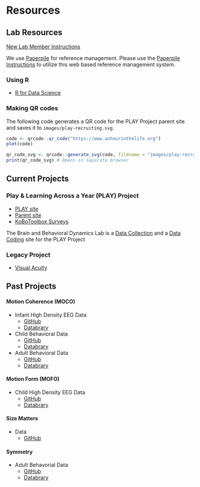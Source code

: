 # Resources

## Lab Resources

[New Lab Member Instructions](http://gilmore-lab.github.io/protocols/onboarding.html)  

We use [Paperpile](https://paperpile.com/) for reference management. Please use the [Paperpile Instructions](http://gilmore-lab.github.io/protocols/paperpile_instructions.html) to utilize this web based reference management system.  

### Using R  

- [R for Data Science](https://r4ds.had.co.nz/)
  
### Making QR codes

The following code generates a QR code for the PLAY Project parent site and saves it to `images/play-recruiting.svg`.

```r
code <- qrcode::qr_code("https://www.anhourinthelife.org")
plot(code)

qr_code_svg <- qrcode::generate_svg(code, filename = "images/play-recruiting.svg")
print(qr_code_svg) # Opens in separate browser
```

## Current Projects

### Play & Learning Across a Year (PLAY) Project 
- [PLAY site](https://play-project.org) 
- [Parent site](https://anhourinthelife.org) 
- [KoBoToolbox Surveys](https://PLAY-behaviorome.github.io/KoBoToolbox/) 

The Brain and Behavioral Dynamics Lab is a [Data Collection](https://play-project.org/collection.html) and a [Data Coding](https://play-project.org/coding.html) site for the PLAY Project

### Legacy Project
- [Visual Acuity](https://gilmore-lab.github.io/visual-acuity/)

## Past Projects

#### Motion Coherence (MOCO)   
  - Infant High Density EEG Data  
    - [GitHub](https://github.com/gilmore-lab/moco)  
    - [Databrary](https://nyu.databrary.org/volume/146)   
  - Child Behavioral Data  
    - [GitHub](https://github.com/gilmore-lab/moco-psychophysics/tree/master/child-laminar-radial)  
    - [Databrary](https://nyu.databrary.org/volume/218)  
  - Adult Behavioral Data  
    - [GitHub](https://github.com/gilmore-lab/moco-psychophysics/tree/master/adult-laminar-radial)  
    - [Databrary](https://nyu.databrary.org/volume/73)    

#### Motion Form (MOFO)  
  - Child High Density EEG Data
    - [GitHub](https://github.com/gilmore-lab/child-motion-form)  
    - [Databrary](https://nyu.databrary.org/volume/144)  
  
#### Size Matters 
 - Data
    - [GitHub](https://github.com/gilmore-lab/brain-behavior-data)

#### Symmetry 
  - Adult Behavorial Data  
    - [GitHub](https://github.com/gilmore-lab/symmetry-sorting)  
    - [Databrary](https://nyu.databrary.org/volume/324)  






